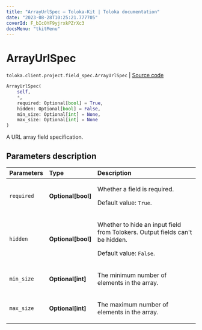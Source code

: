 ```yaml
---
title: "ArrayUrlSpec — Toloka-Kit | Toloka documentation"
date: "2023-08-28T10:25:21.777705"
coverId: F_bIcOYF9yjrxkPZrXc3
docsMenu: "tkitMenu"
---
```


# ArrayUrlSpec

`toloka.client.project.field_spec.ArrayUrlSpec` | [Source code](https://github.com/Toloka/toloka-kit/blob/v1.2.1/src/client/project/field_spec.py#L191)

```python
ArrayUrlSpec(
    self,
    *,
    required: Optional[bool] = True,
    hidden: Optional[bool] = False,
    min_size: Optional[int] = None,
    max_size: Optional[int] = None
)
```

A URL array field specification.

## Parameters description

| Parameters | Type | Description |
| :----------| :----| :-----------|
`required`|**Optional\[bool\]**|<p>Whether a field is required. </p><p>Default value: `True`.</p>
`hidden`|**Optional\[bool\]**|<p>Whether to hide an input field from Tolokers. Output fields can't be hidden. </p><p>Default value: `False`.</p>
`min_size`|**Optional\[int\]**|<p>The minimum number of elements in the array.</p>
`max_size`|**Optional\[int\]**|<p>The maximum number of elements in the array.</p>